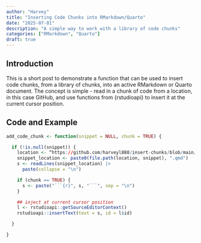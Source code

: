 ```yaml
---
author: "Harvey"
title: "Inserting Code Chunks into RMarkdown/Quarto"
date: "2025-07-01"
description: "A simple way to work with a library of code chunks"
categories: ["RMarkdown", "Quarto"]
draft: true
---
```


## Introduction

This is a short post to demonstrate a function that can be used to insert code chunks, from a library of chunks, into an active RMarkdown or Quarto document.  The concept is simple - read in a chunk of code from a location, in this case GitHub, and use functions from {rstudioapi} to insert it at the current cursor position.

## Code and Example

```r
add_code_chunk <- function(snippet = NULL, chunk = TRUE) {

  if (!is.null(snippet)) {
    location <- “https://github.com/harveyl888/insert-chunks/blob/main/”
    snippet_location <- paste0(file.path(location, snippet), ".qmd")
    s <- readLines(snippet_location) |>
      paste(collapse = "\n")

    if (chunk == TRUE) {
      s <- paste("```{r}", s, "```", sep = "\n")
    }

    ## inject at current cursor position
    l <- rstudioapi::getSourceEditorContext()
    rstudioapi::insertText(text = s, id = l$id)

  }

}
```